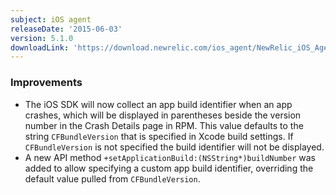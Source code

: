 ```yaml
---
subject: iOS agent
releaseDate: '2015-06-03'
version: 5.1.0
downloadLink: 'https://download.newrelic.com/ios_agent/NewRelic_iOS_Agent_5.1.0.zip'
---
```


### Improvements

* The iOS SDK will now collect an app build identifier when an app crashes, which will be displayed in parentheses beside the version number in the Crash Details page in RPM. This value defaults to the string `CFBundleVersion` that is specified in Xcode build settings. If `CFBundleVersion` is not specified the build identifier will not be displayed.
* A new API method `+setApplicationBuild:(NSString*)buildNumber` was added to allow specifying a custom app build identifier, overriding the default value pulled from `CFBundleVersion`.
